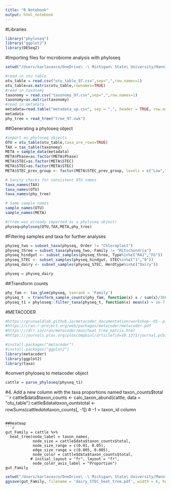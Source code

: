 ```yaml
---
title: "R Notebook"
output: html_notebook
---
```

#Libraries
```r
library("phyloseq")
library("ggplot2")
library(DESeq2)
```

#Importing files for microbiome analysis with phyloseq
```r
setwd("/Users/karlavasco/OneDrive\ -\ Michigan\ State\ University/Manning_lab/Microbiome_cattle/data/Microbiome_2019/97_table_data/phyloseq_objects")

#read in otu table
otu_table = read.csv("otu_table_97.csv",sep=",",row.names=1)
otu_table=as.matrix(otu_table,rownames=TRUE)
#read in taxonomy
taxonomy = read.csv("taxonomy_97.csv",sep=",",row.names=1)
taxonomy=as.matrix(taxonomy)
#read in metadata
metadata=read.table("metadata_up.csv", sep = ",", header = TRUE, row.names=1, na.strings = "") 
metadata
phy_tree = read_tree("tree_97.nwk")
```

##Generating a phyloseq object 
```r
#import as phyloseq objects
OTU = otu_table(otu_table,taxa_are_rows=TRUE)
TAX = tax_table(taxonomy)
META = sample_data(metadata)
META$Phase=as.factor(META$Phase)
META$STEC=as.factor(META$STEC)
META$STEC=as.factor(META$STEC)
META$STEC_prev_group <- factor(META$STEC_prev_group, levels = c("Low","High"))

# Sanity checks for consistent OTU names
taxa_names(TAX)
taxa_names(OTU)
taxa_names(phy_tree)

# Same sample names
sample_names(OTU)
sample_names(META)

#(tree was already imported as a phyloseq object)
physeq=phyloseq(OTU,TAX,META,phy_tree)
```

#Filtering samples and taxa for further analyses
```r
physeq_two = subset_taxa(physeq, Order != "Chloroplast")
physeq_three = subset_taxa(physeq_two, Family != "Mitochondria")
physeq_hindgut <- subset_samples(physeq_three, Type%in%c("RAJ","FG"))
physeq_STEC <- subset_samples(physeq_hindgut, STEC%in%c("1","0"))
physeq_dairy <- subset_samples(physeq_STEC, Herdtype%in%c("Dairy"))

physeq = physeq_dairy
```

##Transform counts
```r
phy_fam <- tax_glom(physeq, taxrank = 'Family')
physeq_t  = transform_sample_counts(phy_fam, function(x) x / sum(x)/360)
physeq_t1 = phyloseq::filter_taxa(physeq_t, function(x) mean(x) > 1e-7, TRUE)
```

#METACODER
```r
#https://grunwaldlab.github.io/metacoder_documentation/workshop--05--plotting.html
#https://cran.r-project.org/web/packages/metacoder/metacoder.pdf
#https://rdrr.io/cran/metacoder/man/heat_tree_matrix.html
#https://journals.plos.org/ploscompbiol/article?id=10.1371/journal.pcbi.1005404

#install.packages("metacoder")
#install.packages("ggplot2")
library(metacoder)
library(ggplot2)
library(taxa)
```

#convert phyloseq to metacoder object
```r
cattle = parse_phyloseq(physeq_t1)
```


#4. Add a new column with the taxa proportions named taxon_counts$total
```r
cattle$data$taxon_counts <- calc_taxon_abund(cattle, data = "otu_table")
cattle$data$taxon_counts$total <- rowSums(cattle$data$taxon_counts[, -1]) # -1 = taxon_id column
```

##Heatmap
```r
gut_Family = cattle %>%
  heat_tree(node_label = taxon_names,
            node_size = cattle$data$taxon_counts$total,
            node_size_range = c(0.01, 0.05),
            edge_size_range = c(0.005, 0.005),
            node_color = cattle$data$taxon_counts$total,
           # initial_layout = "fr", layout = "fr",
            node_color_axis_label = "Proportion")
gut_Family
```

```r
setwd("/Users/karlavasco/OneDrive\ -\ Michigan\ State\ University/Manning_lab/Microbiome_cattle/results/2021")
ggsave(gut_Family, filename = 'dairy_STEC_heat_tree.pdf', width = 6, height = 8)
```